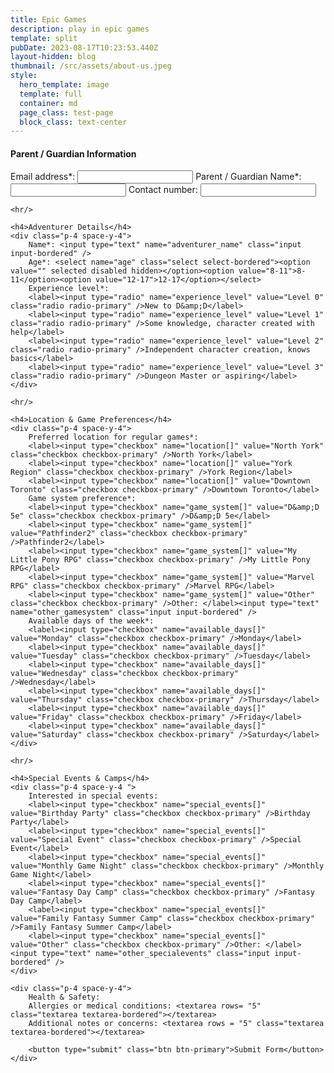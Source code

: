 ```yaml
---
title: Epic Games
description: play in epic games
template: split
pubDate: 2023-08-17T10:23:53.440Z
layout-hidden: blog
thumbnail: /src/assets/about-us.jpeg
style:
  hero_template: image
  template: full
  container: md
  page_class: test-page
  block_class: text-center
---
```


<form>
    <h4>Parent / Guardian Information</h4>
    <div class="card p-4 space-y-4" data-theme="dark">
        <label>Email address*: <input type="email" name="parent_guardian_email" class="input w-full max-w-xs" /></label>
        <label>Parent / Guardian Name*: <input type="text" name="parent_guardian_name" class="input input-bordered" /></label>
        <label>Contact number: <input type="tel" name="contact_number" class="input input-bordered" /></label>
    </div>
    
    <hr/>
    
    <h4>Adventurer Details</h4>
    <div class="p-4 space-y-4">
        Name*: <input type="text" name="adventurer_name" class="input input-bordered" />
        Age*: <select name="age" class="select select-bordered"><option value="" selected disabled hidden></option><option value="8-11">8-11</option><option value="12-17">12-17</option></select>
        Experience level*:
        <label><input type="radio" name="experience_level" value="Level 0" class="radio radio-primary" />New to D&amp;D</label>
        <label><input type="radio" name="experience_level" value="Level 1" class="radio radio-primary" />Some knowledge, character created with help</label>
        <label><input type="radio" name="experience_level" value="Level 2" class="radio radio-primary" />Independent character creation, knows basics</label>
        <label><input type="radio" name="experience_level" value="Level 3" class="radio radio-primary" />Dungeon Master or aspiring</label>
    </div>
    
    <hr/>
    
    <h4>Location & Game Preferences</h4>
    <div class="p-4 space-y-4">
        Preferred location for regular games*:
        <label><input type="checkbox" name="location[]" value="North York" class="checkbox checkbox-primary" />North York</label>
        <label><input type="checkbox" name="location[]" value="York Region" class="checkbox checkbox-primary" />York Region</label>
        <label><input type="checkbox" name="location[]" value="Downtown Toronto" class="checkbox checkbox-primary" />Downtown Toronto</label>
        Game system preference*:
        <label><input type="checkbox" name="game_system[]" value="D&amp;D 5e" class="checkbox checkbox-primary" />D&amp;D 5e</label>
        <label><input type="checkbox" name="game_system[]" value="Pathfinder2" class="checkbox checkbox-primary" />Pathfinder2</label>
        <label><input type="checkbox" name="game_system[]" value="My Little Pony RPG" class="checkbox checkbox-primary" />My Little Pony RPG</label>
        <label><input type="checkbox" name="game_system[]" value="Marvel RPG" class="checkbox checkbox-primary" />Marvel RPG</label>
        <label><input type="checkbox" name="game_system[]" value="Other" class="checkbox checkbox-primary" />Other: </label><input type="text" name="other_gamesystem" class="input input-bordered" />
        Available days of the week*:
        <label><input type="checkbox" name="available_days[]" value="Monday" class="checkbox checkbox-primary" />Monday</label>
        <label><input type="checkbox" name="available_days[]" value="Tuesday" class="checkbox checkbox-primary" />Tuesday</label>
        <label><input type="checkbox" name="available_days[]" value="Wednesday" class="checkbox checkbox-primary" />Wednesday</label>
        <label><input type="checkbox" name="available_days[]" value="Thursday" class="checkbox checkbox-primary" />Thursday</label>
        <label><input type="checkbox" name="available_days[]" value="Friday" class="checkbox checkbox-primary" />Friday</label>
        <label><input type="checkbox" name="available_days[]" value="Saturday" class="checkbox checkbox-primary" />Saturday</label>
    </div>
                
    <hr/>
    
    <h4>Special Events & Camps</h4>
    <div class="p-4 space-y-4 ">
        Interested in special events:
        <label><input type="checkbox" name="special_events[]" value="Birthday Party" class="checkbox checkbox-primary" />Birthday Party</label>
        <label><input type="checkbox" name="special_events[]" value="Special Event" class="checkbox checkbox-primary" />Special Event</label>
        <label><input type="checkbox" name="special_events[]" value="Monthly Game Night" class="checkbox checkbox-primary" />Monthly Game Night</label>
        <label><input type="checkbox" name="special_events[]" value="Fantasy Day Camp" class="checkbox checkbox-primary" />Fantasy Day Camp</label>
        <label><input type="checkbox" name="special_events[]" value="Family Fantasy Summer Camp" class="checkbox checkbox-primary" />Family Fantasy Summer Camp</label>
        <label><input type="checkbox" name="special_events[]" value="Other" class="checkbox checkbox-primary" />Other: </label><input type="text" name="other_specialevents" class="input input-bordered" />
    </div>
            
    <div class="p-4 space-y-4">
        Health & Safety:
        Allergies or medical conditions: <textarea rows= "5" class="textarea textarea-bordered"></textarea>
        Additional notes or concerns: <textarea rows = "5" class="textarea textarea-bordered"></textarea>
    
        <button type="submit" class="btn btn-primary">Submit Form</button>
    </div>
</form>
